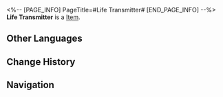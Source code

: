 <%-- [PAGE_INFO]
PageTitle=#Life Transmitter#
[END_PAGE_INFO] --%>
{{Item Infobox
|title       = Life Transmitter
|id          = 401007
|image       = Item Life Transmitter.png
|type        = 
|invCategory = Consumables
|rarity      = 2
|effect      = Upon use, immediately heals one downed character for 10% of the character's Max HP.
|description = A simple device used to provide life-saving oxygen.
|source1     = [[Omni-Synthesizer]]
}}
{{Description|1=''"Breathe in, breathe out. You'll be fine."''}}
'''Life Transmitter''' is a [[Item]].

==Other Languages==
{{Other Languages
|en   = Life Transmitter
|zhs  = 生命传输器
|zht  = 生命傳輸器
|ja   = ライフトランスミッタ
|ko   = 생명 전송기
|es   = Transmisor de vida
|fr   = Transmetteur de vie
|ru   = Передатчик жизни
|th   = Life Transmitter
|vi   = Máy Chuyển Sinh Mạng
|de   = Lebenstransmitter
|id   = Life Transmitter
|pt   = Transmissor de Vida
}}

==Change History==
{{Change History|2.0}}

==Navigation==
{{Consumable Navbox}}